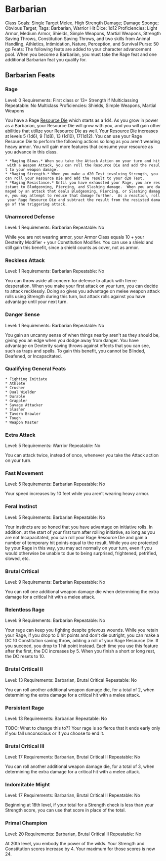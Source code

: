 = Barbarian =
Class Goals: Single Target Melee, High Strength Damage; Damage Sponge; Obvious Target;
Tags: Barbarian, Warrior
Hit Dice: 1d12
Proficiencies: Light Armor, Medium Armor, Shields, Simple Weapons, Martial Weapons, Strength Saving Throws, Constitution Saving Throws, and two skills from Animal Handling, Athletics, Intimidation, Nature, Perception, and Survival
Purse: 50 gp
Feats: The following feats are added to your character advancement pool.  When you become a Barbarian, you must take the Rage feat and one additional Barbarian feat you qualify for.

== Barbarian Feats ==
=== Rage ===
Level: 0
Requirements: First class or 13+ Strength if Multiclassing
Repeatable: No
Multiclass Proficiencies: Shields, Simple Weapons, Martial Weapons

You have a Rage [[../resource-die|Resource Die]] which starts as a 1d4.  As you grow in power as a Barbarian, your Resource Die will grow with you, and you will gain other abilities that utilize your Resource Die as well.  Your Resource Die increases at levels 5 (1d6), 9 (1d8), 13 (1d10), 17(1d12). 
You can use your Rage Resource Die to perform the following actions so long as you aren't wearing heavy armor.  You will gain more features that consume your resource as you advance in this class.
 * *Raging Blows.* When you take the Attack Action on your turn and hit with a Weapon Attack, you can roll the Resource Die and add the result to your weapon damage.  
 * *Raging Strength.* When you make a d20 Test involving Strength, you can roll your Resource Die and add the result to your d20 Test.
 * *Raging Resistance.* Until you have exhausted your Rage, you are resistant to Bludgeoning, Piercing, and Slashing damage.  When you are damaged by an attack that deals Bludgeoning, Piercing, or Slashing damage, you may attempt to reduce that damage further.  As a reaction, roll your Rage Resource Die and subtract the result from the resisted damage of the triggering attack.

=== Unarmored Defense ===
Level: 1
Requirements: Barbarian
Repeatable: No

While you are not wearing armor, your Armor Class equals 10 + your Dexterity Modifier + your Constitution Modifier.  You can use a shield and still gain this benefit, since a shield counts as cover, not as armor.

=== Reckless Attack ===
Level: 1
Requirements: Barbarian
Repeatable: No

You can throw aside all concern for defense to attack with fierce desperation.  When you make your first attack on your turn, you can decide to attack recklessly.  Doing so gives you advantage on melee weapon attack rolls using Strength during this turn, but attack rolls against you have advantage until your next turn.

=== Danger Sense ===
Level: 1
Requirements: Barbarian
Repeatable: No

You gain an uncanny sense of when things nearby aren't as they should be, giving you an edge when you dodge away from danger.  You have advantage on Dexterity saving throws against effects that you can see, such as traps and spells.  To gain this benefit, you cannot be Blinded, Deafened, or Incapacitated.

=== Qualifying General Feats ===
 * Fighting Initiate
 * Athlete
 * Crusher
 * Dual Wielder
 * Durable
 * Grappler
 * Savage Attacker
 * Slasher
 * Tavern Brawler
 * Tough
 * Weapon Master

=== Extra Attack ===
Level: 5
Requirements: Warrior
Repeatable: No

You can attack twice, instead of once, whenever you take the Attack action on your turn.

=== Fast Movement ===
Level: 5
Requirements: Barbarian
Repeatable: No

Your speed increases by 10 feet while you aren’t wearing heavy armor.

=== Feral Instinct ===
Level: 5
Requirements: Barbarian
Repeatable: No

Your instincts are so honed that you have advantage on initiative rolls.  In addition, at the start of your first turn after rolling initiative, so long as you are not Incapacitated, you can roll your Rage Resource Die and gain a number of temporary hit points equal to the result.  While you are protected by your Rage in this way, you may act normally on your turn, even if you would otherwise be unable to due to being surprised, frightened, petrified, slowed, etc.

=== Brutal Critical ===
Level: 9
Requirements: Barbarian
Repeatable: No

You can roll one additional weapon damage die when determining the extra damage for a critical hit with a melee attack.  

=== Relentless Rage ===
Level: 9
Requirements: Barbarian
Repeatable: No

Your rage can keep you fighting despite grievous wounds.  While you retain your Rage, if you drop to 0 hit points and don't die outright, you can make a DC 10 Constitution saving throw, adding a roll of your Rage Resource Die.  If you succeed, you drop to 1 hit point instead.  Each time you use this feature after the first, the DC increases by 5.  When you finish a short or long rest, the DC resets to 10.

=== Brutal Critical II ===
Level: 13
Requirements: Barbarian, Brutal Critical
Repeatable: No

You can roll another additional weapon damage die, for a total of 2, when determining the extra damage for a critical hit with a melee attack.  

=== Persistent Rage ===
Level: 13
Requirements: Barbarian
Repeatable: No

TODO: What to change this to??
Your rage is so fierce that it ends early only if you fall unconscious or if you choose to end it.

=== Brutal Critical III ===
Level: 17
Requirements: Barbarian, Brutal Critical II
Repeatable: No

You can roll another additional weapon damage die, for a total of 3, when determining the extra damage for a critical hit with a melee attack.  

=== Indomitable Might ===
Level: 17
Requirements: Barbarian, Brutal Critical II
Repeatable: No

Beginning at 18th level, if your total for a Strength check is less than your Strength score, you can use that score in place of the total.

=== Primal Champion ===
Level: 20
Requirements: Barbarian, Brutal Critical II
Repeatable: No

At 20th level, you embody the power of the wilds. Your Strength and Constitution scores increase by 4. Your maximum for those scores is now 24.

